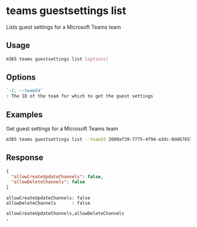 
# teams guestsettings list

Lists guest settings for a Microsoft Teams team

## Usage

```sh
m365 teams guestsettings list [options]
```

## Options

```md defintion-list
`-i, --teamId`
: The ID of the team for which to get the guest settings
```

<Global />

## Examples

Get guest settings for a Microsoft Teams team

```sh
m365 teams guestsettings list --teamId 2609af39-7775-4f94-a3dc-0dd67657e900
```

## Response

<Tabs>
  <TabItem value="json" label="JSON">

  ```json
  {
    "allowCreateUpdateChannels": false,
    "allowDeleteChannels": false
  }
  ```

  </TabItem>
  <TabItem value="text" label="Text">

  ```text
  allowCreateUpdateChannels: false
  allowDeleteChannels      : false
  ```

  </TabItem>
  <TabItem value="csv" label="CSV">

  ```csv
  allowCreateUpdateChannels,allowDeleteChannels
  ,
  ```

  </TabItem>
</Tabs>
